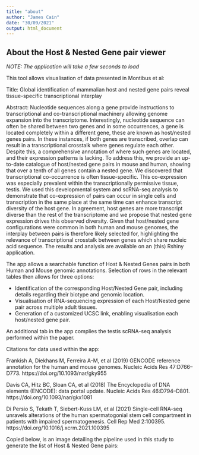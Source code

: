 ```yaml
---
title: "about"
author: "James Cain"
date: "30/09/2021"
output: html_document
---
```


## About the Host & Nested Gene pair viewer 

*NOTE: The application will take a few seconds to load*

This tool allows visualisation of data presented in Montibus et al:

Title:
Global identification of mammalian host and nested gene pairs reveal tissue-specific transcriptional interplay  

Abstract: 
Nucleotide sequences along a gene provide instructions to transcriptional and co-transcriptional machinery allowing genome expansion into the transcriptome. Interestingly, nucleotide sequence can often be shared between two genes and in some occurrences, a gene is located completely within a different gene, these are known as host/nested genes pairs. In these instances, if both genes are transcribed, overlap can result in a transcriptional crosstalk where genes regulate each other. Despite this, a comprehensive annotation of where such genes are located, and their expression patterns is lacking. To address this, we provide an up-to-date catalogue of host/nested gene pairs in mouse and human, showing that over a tenth of all genes contain a nested gene. We discovered that transcriptional co-occurrence is often tissue-specific. This co-expression was especially prevalent within the transcriptionally permissive tissue, testis. We used this developmental system and scRNA-seq analysis to demonstrate that co-expression of pairs can occur in single cells and transcription in the same place at the same time can enhance transcript diversity of the host gene. In agreement, host genes are more transcript diverse than the rest of the transcriptome and we propose that nested gene expression drives this observed diversity. Given that host/nested gene configurations were common in both human and mouse genomes, the interplay between pairs is therefore likely selected for, highlighting the relevance of transcriptional crosstalk between genes which share nucleic acid sequence. The results and analysis are available on an (this) Rshiny application.  



The app allows a searchable function of Host & Nested Genes pairs in both Human and Mouse genomic annotations. Selection of rows in the relevant tables then allows for three options:

- Identification of the corresponding Host/Nested Gene pair, including details regarding their biotype and genomic location. 
- Visualisation of RNA-sequencing expression of each Host/Nested gene pair across multiple adult tissues.
- Generation of a customized UCSC link, enabling visualisation each host/nested gene pair. 

An additional tab in the app complies the testis scRNA-seq analysis performed within the paper. 

Citations for data used within the app: 

Frankish A, Diekhans M, Ferreira A-M, et al (2019) GENCODE reference annotation for the human and mouse genomes. Nucleic Acids Res 47:D766–D773. https://doi.org/10.1093/nar/gky955

Davis CA, Hitz BC, Sloan CA, et al (2018) The Encyclopedia of DNA elements (ENCODE): data portal update. Nucleic Acids Res 46:D794–D801. https://doi.org/10.1093/nar/gkx1081

Di Persio S, Tekath T, Siebert-Kuss LM, et al (2021) Single-cell RNA-seq unravels alterations of the human spermatogonial stem cell compartment in patients with impaired spermatogenesis. Cell Rep Med 2:100395. https://doi.org/10.1016/j.xcrm.2021.100395

Copied below, is an image detailing the pipeline used in this study to generate the list of Host & Nested Gene pairs: 
